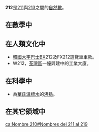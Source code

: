 {{noteTA|G1=Math}}
{{整数
| 小写 = 二百一十二（二百十二）
| 质因数分解 = 2 × 2 × 53
| 正因數 = [[1|1]]，[[2|2]]，[[4|4]]，[[53|53]]，[[106|106]]，212
| 罗马数字 =CCXII 
}}
'''212'''是[[211|211]]與[[213|213]]之間的[[自然數|自然數]]。

== 在數學中 ==
{{數字性質|use math=yes}}

== 在人類文化中 ==
*[[韓國|韓國]][[大宇巴士|大宇巴士]]BX212及FX212遊覽車車款。
*W212，{{HKG}}[[荃灣區|荃灣區]]一幢興建中的工業大廈。
== 在科學中 ==
* 為[[華氏溫標|華氏溫標]][[水|水]]的[[沸點|沸點]]。

== 在其它領域中 ==

[[ca:Nombre_210#Nombres_del_211_al_219|ca:Nombre 210#Nombres del 211 al 219]]
